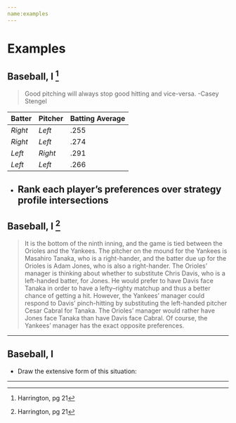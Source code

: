 ```yaml
---
name:examples
---
```



# Examples

## Baseball, I ^[Harrington, pg 21]
  > Good pitching will always stop good hitting and vice-versa. -Casey Stengel

| **Batter** | **Pitcher** | **Batting Average** |
|------------+-------------+---------------------|
| $Right$    | $Left$      | .255                |
| $Right$    | $Left$      | .274                |
| $Left$     | $Right$     | .291                |
| $Left$     | $Left$      | .266                |

  * Rank each player's preferences over strategy profile intersections
---

## Baseball, I ^[Harrington, pg 21]
  > It is the bottom of the ninth inning, and the game is tied between the Orioles and the Yankees. The pitcher on the mound for the Yankees is Masahiro Tanaka, who is a right-hander, and the batter due up for the Orioles is Adam Jones, who is also a right-hander. The Orioles’ manager is thinking about whether to substitute Chris Davis, who is a left-handed batter, for Jones. He would prefer to have Davis face Tanaka in order to have a lefty–righty matchup and thus a better chance of getting a hit. However, the Yankees’ manager could respond to Davis’ pinch-hitting by substituting the left-handed pitcher Cesar Cabral for Tanaka. The Orioles’ manager would rather have Jones face Tanaka than have Davis face Cabral. Of course, the Yankees’ manager has the exact opposite preferences.
  

---

## Baseball, I

  * Draw the extensive form of this situation:

---


